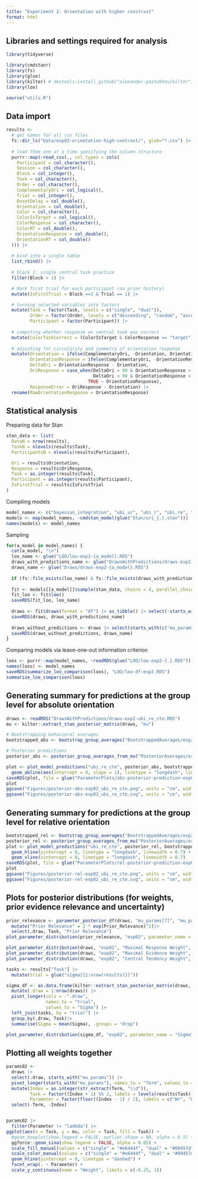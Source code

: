 ```yaml
---
title: "Experiment 2: Orientation with higher constrast"
format: html
---
```


## Libraries and settings required for analysis
```r
library(tidyverse)

library(cmdstanr)
library(fs)
library(glue)
library(kilter) # devtools:install_github("alexander-pastukhov/kilter", dependencies=TRUE)
library(loo)

source("utils.R")
```


## Data import

```r
results <-
  # get names for all csv files 
  fs::dir_ls("Data/exp02-orientation-high-contrast/", glob="*.csv") |>
  
  # load them one at a time specifying the column structure
  purrr::map(~read_csv(., col_types = cols(
    Participant = col_character(),
    Session = col_character(),
    Block = col_integer(),
    Task = col_character(),
    Order = col_character(),
    ComplementaryOri = col_logical(),
    Trial = col_integer(),
    OnsetDelay = col_double(),
    Orientation = col_double(),
    Color = col_character(),
    ColorIsTarget = col_logical(),
    ColorResponse = col_character(),
    ColorRT = col_double(),
    OrientationResponse = col_double(),
    OrientationRT = col_double()
  ))) |>
  
  # bind into a single table
  list_rbind() |>
  
  # block 1: single central task practice
  filter(Block > 1) |>

  # Mark first trial for each participant (no prior history)
  mutate(IsFirstTrial = Block ==2 & Trial == 1) |>

  # turning selected variables into factors
  mutate(Task = factor(Task, levels = c("single", "dual")),
         Order = factor(Order, levels = c("descending", "random", "ascending")),
         Participant = factor(Participant)) |>
  
  # computing whether response on central task was correct
  mutate(ColorTaskCorrect = (ColorIsTarget & ColorResponse == "target") | (!ColorIsTarget & ColorResponse ==  "distractor")) |>
  
  # adjusting for circularity and symmetry of orientation response
  mutate(Orientation = ifelse(ComplementaryOri, -Orientation, Orientation),
         OrientationResponse = ifelse(ComplementaryOri, -OrientationResponse, OrientationResponse),
         DeltaOri = OrientationResponse - Orientation,
         OriResponse = case_when(DeltaOri > 90 & OrientationResponse > 180  ~ OrientationResponse - 180,
                                 DeltaOri < 90 & OrientationResponse < -180 ~  OrientationResponse + 180,
                               TRUE ~ OrientationResponse),
         ResponseError = OriResponse - Orientation) |>
  rename(RawOrientationResponse = OrientationResponse)
```

## Statistical analysis

Preparing data for Stan
```r
stan_data <- list(
  DataN = nrow(results),
  TaskN = nlevels(results$Task),
  ParticipantsN = nlevels(results$Participant),

  Ori = results$Orientation,
  Response = results$OriResponse,
  Task = as.integer(results$Task),
  Participant = as.integer(results$Participant),
  IsFirstTrial = results$IsFirstTrial
)
```

Compiling models
```r
model_names <- c("bayesian_integration", "ubi_ur", "ubi_r", "ubi_re", "ubi_re_cte") #, "ubi_re_cte", "ubi_re_ctr")
models <- map(model_names, ~cmdstan_model(glue("Stan/ori_{.}.stan")))
names(models) <- model_names
```

Sampling
```r
for(a_model in model_names) {
  cat(a_model, "\n")
  loo_name <- glue("LOO/loo-exp2-{a_model}.RDS")
  draws_with_predictions_name <- glue("DrawsWithPredictions/draws-exp2-{a_model}.RDS")
  draws_name <- glue("Draws/draws-exp2-{a_model}.RDS")
  
  if (fs::file_exists(loo_name) & fs::file_exists(draws_with_predictions_name)) next;
  
  fit <- models[[a_model]]$sample(stan_data, chains = 4, parallel_chains = future::availableCores())
  fit_loo <- fit$loo()
  saveRDS(fit_loo, loo_name) 
  
  draws <- fit$draws(format = "df") |> as_tibble() |> select(-starts_with("log_lik"))
  saveRDS(draws, draws_with_predictions_name)
  
  draws_without_predictions <- draws |> select(starts_with(c("mu_params", "l_rho_params", "sigma_params", "sigma_params", "z_params", "sigma_task")))
  saveRDS(draws_without_predictions, draws_name)
}
```

Comparing models via leave-one-out information criterion
```r
loos <- purrr::map(model_names, ~readRDS(glue("LOO/loo-exp2-{.}.RDS")))
names(loos) <- model_names
saveRDS(summarize_loo_comparison(loos), "LOO/loo-df-exp2.RDS")
summarize_loo_comparison(loos)
```

## Generating summary for predictions at the group level for absolute orientation

```r
draws <- readRDS("DrawsWithPredictions/draws-exp2-ubi_re_cte.RDS")
mu <- kilter::extract_stan_posterior_matrix(draws, "mu")
```

```r
# Bootstrapping behavioral averages
bootstrapped_abs <- bootstrap_group_averages("BootstrappedAverages/exp2-absolute-ubi_re_cte.RDS", results, Orientation, OriResponse, compute_average_absolute_response)

# Posterior predictions
posterior_abs <- posterior_group_averages_from_mu("PosteriorAverages/exp2-absolute-ubi_re_cte.RDS", results, mu, Orientation, OriResponse, compute_average_absolute_response)

plot <- plot_model_predictions("ubi_re_cte", posterior_abs, bootstrapped_abs, Orientation, Response) +
  geom_abline(aes(intercept = 0, slope = 1), linetype = "longdash", linewidth = 0.7)
saveRDS(plot, file = glue("ParameterPlots/abs-posterior-prediction-exp02-ubi_re_cte.RDS"))
plot
ggsave("Figures/posterior-abs-exp02_ubi_re_cte.png", units = "cm", width = 16, height = 10)
ggsave("Figures/posterior-abs-exp02_ubi_re_cte.svg", units = "cm", width = 16, height = 10)
```

## Generating summary for predictions at the group level for relative orientation

```r
bootstrapped_rel <- bootstrap_group_averages("BootstrappedAverages/exp2-relative-ubi_re_cte.RDS", results, Orientation, OriResponse, compute_average_relative_response)
posterior_rel <- posterior_group_averages_from_mu("PosteriorAverages/exp2-relative-ubi_re_cte.RDS", results, mu, Orientation, OriResponse, compute_average_relative_response)
plot <- plot_model_predictions("ubi_re_cte", posterior_rel, bootstrapped_rel, Rel_Stimulus, Response) +
  geom_hline(yintercept = 0, linetype = "longdash", linewidth = 0.7) +
  geom_vline(xintercept = 0, linetype = "longdash", linewidth = 0.7)
saveRDS(plot, file = glue("ParameterPlots/rel-posterior-prediction-exp02-ubi_re_cte.RDS"))
plot
ggsave("Figures/posterior-rel-exp02_ubi_re_cte.png", units = "cm", width = 16, height = 10)
ggsave("Figures/posterior-rel-exp02_ubi_re_cte.svg", units = "cm", width = 16, height = 10)
```

## Plots for posterior distributions (for weights, prior evidence relevance and uncertainty)

```r
prior_relevance <- parameter_posterior_df(draws, "mu_params[7]", "mu_params[8]", "Prior_Relevance")|>
  mutate("Prior Relevance" = 2 * exp(Prior_Relevance)^2)|> 
  select(.draw, Task, "Prior Relevance")
plot_parameter_distribution(prior_relevance, "exp02", parameter_name = "Prior Relevance", long_df = TRUE)

plot_parameter_distribution(draws, "exp02", "Maximal Response Weight", "mu_params[1]", "mu_params[2]")
plot_parameter_distribution(draws, "exp02", "Maximal Evidence Weight", "mu_params[3]", "mu_params[4]")
plot_parameter_distribution(draws, "exp02", "Central Tendency Weight", "mu_params[5]", "mu_params[6]")
```

```r
tasks <- results["Task"] |>
  mutate(trial = glue("sigma[{1:nrow(results)}]"))

sigma_df <- as.data.frame(kilter::extract_stan_posterior_matrix(draws, "sigma"))|>
  mutate(.draw = 1:nrow(draws)) |>
  pivot_longer(cols = -".draw",
               names_to = "trial",
               values_to = "Sigma") |>
  left_join(tasks, by = "trial") |>
  group_by(.draw, Task)|>
  summarise(Sigma = mean(Sigma), .groups = "drop")

plot_parameter_distribution(sigma_df, "exp02", parameter_name = "Sigma", long_df = TRUE)

```


## Plotting all weights together

```r
params02 <-
  draws |>
  select(.draw, starts_with("mu_params")) |>
  pivot_longer(starts_with("mu_params"), names_to = "Term", values_to = "mu") |>
  mutate(Index = as.integer(str_extract(Term, "\\d")),
         Task = factor((Index + 1) %% 2, labels = levels(results$Task)),
         Parameter = factor(floor((Index - 1) / 2), labels = c("Wr", "We", "Wct", "lambda"))) |>
  select(-Term, -Index)


params02 |>
  filter(Parameter != "lambda") |>
ggplot(aes(x = Task, y = mu, color = Task, fill = Task)) +
  #geom_boxplot(show.legend = FALSE, outlier.shape = NA, alpha = 0.5) +
  ggforce::geom_sina(show.legend = FALSE, alpha = 0.05) +
  scale_fill_manual(values = c("single" = "#e6444f", "dual" = "#00457d"))+
  scale_color_manual(values = c("single" = "#e6444f", "dual" = "#00457d"))+
  geom_hline(yintercept = 0, linetype = "dashed") +
  facet_wrap(. ~ Parameter) +
  scale_y_continuous(name = "Weight", limits = c(-0.25, 1))
```